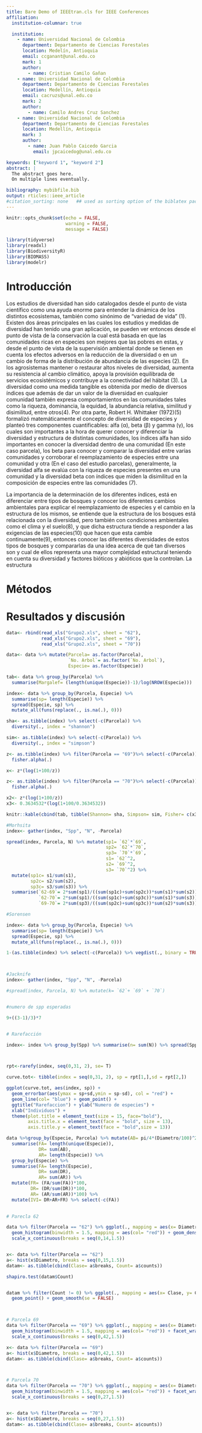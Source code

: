 ```yaml
---
title: Bare Demo of IEEEtran.cls for IEEE Conferences
affiliation:
  institution-columnar: true  

  institution:
    - name: Universidad Nacional de Colombia
      department: Departamento de Ciencias Forestales
      location: Medelín, Antioquia
      email: ccganant@unal.edu.co
      mark: 1
      author:
        - name: Cristian Camilo Gañan
    - name: Universidad Nacional de Colombia
      department: Departamento de Ciencias Forestales
      location: Medellín, Antioquia
      email: cacruzs@unal.edu.co
      mark: 2
      author:
        - name: Camilo Andres Cruz Sanchez
    - name: Universidad Nacional de Colombia
      department: Departamento de Ciencias Forestales
      location: Medellín, Antioquia
      mark: 3
      author:
        - name: Juan Pablo Caicedo Garcia
          email: jpcaicedog@unal.edu.co

keywords: ["keyword 1", "keyword 2"]
abstract: |
  The abstract goes here.
  On multiple lines eventually.

bibliography: mybibfile.bib
output: rticles::ieee_article
#citation_sorting: none   ## used as sorting option of the biblatex package (if selected)
---
```


```r
knitr::opts_chunk$set(echo = FALSE, 
                      warning = FALSE, 
                      message = FALSE)

library(tidyverse)
library(readxl)
library(BiodiversityR)
library(BIOMASS)
library(modelr)
```

# Introducción

\onecolumn[]

Los estudios de diversidad han sido catalogados desde el punto de vista científico como una ayuda enorme para entender la dinámica de los distintos ecosistemas, también como sinónimo de “variedad de vida” (1). Existen dos áreas principales en las cuales los estudios y medidas de diversidad han tenido una gran aplicación, se pueden ver entonces desde el punto de vista de la conservación la cual está basada en que las comunidades ricas en especies son mejores que las pobres en estas, y desde el punto de vista de la supervisión ambiental donde se tienen en cuenta los efectos adversos en la reducción de la diversidad o en un cambio de forma de la distribución de abundancia de las especies (2). En los agrosistemas mantener o restaurar altos niveles de diversidad, aumenta su resistencia al cambio climático, apoya la provisión equilibrada de servicios ecosistémicos y contribuye a la conectividad del hábitat (3). 
La diversidad como una medida tangible es obtenida por medio de diversos índices que además de dar un valor de la diversidad en cualquier comunidad también expresa comportamientos en las comunidades tales como la riqueza, dominancia, la equidad, la abundancia relativa, similitud y disimilitud, entre otros(4). Por otra parte, Robert H. Whittaker (1972)(5) formalizó matemáticamente el concepto de diversidad de especies y planteó tres componentes cuantificables: alfa (α), beta (β) y gamma (γ), los cuales son importantes a la hora de querer conocer y diferenciar la diversidad y estructura de distintas comunidades, los índices alfa han sido importantes en conocer la diversidad dentro de una comunidad (En este caso parcela), los beta para conocer y comparar la diversidad entre varias comunidades y corroborar el reemplazamiento de especies entre una comunidad y otra (En el caso del estudio parcelas), generalmente, la diversidad alfa se evalúa con la riqueza de especies presentes en una comunidad y la diversidad beta con índices que miden la disimilitud en la composición de especies entre las comunidades (7).

La importancia de la determinación de los diferentes índices, está en diferenciar entre  tipos de bosques y conocer  los diferentes cambios ambientales para explicar el reemplazamiento de especies y el cambio en la estructura de los mismos, se entiende que la estructura de los bosques está relacionada con la diversidad, pero también con condiciones ambientales como el clima y el suelo(8), y que dicha estructura tiende a responder a las exigencias de las especies(10) que hacen que esta cambie continuamente(9), entonces conocer las diferentes diversidades de estos tipos de bosques y compararlas da una idea acerca de qué tan diversos son y cual de ellos representa una mayor complejidad estructural teniendo en cuenta su diversidad y factores bióticos y abióticos que la controlan. La estructura 


# Métodos

# Resultados y discusión

```r
data<- rbind(read_xls("Grupo2.xls", sheet = "62"), 
             read_xls("Grupo2.xls", sheet = "69"), 
             read_xls("Grupo2.xls", sheet = "70"))

data<- data %>% mutate(Parcela= as.factor(Parcela), 
                       `No. Arbol`= as.factor(`No. Arbol`), 
                       Especie= as.factor(Especie))
```

<!--- Shannon, Simpson and Fisher alpha and Margalef--->

```r

tab<- data %>% group_by(Parcela) %>% 
  summarise(Margalef= (length(unique(Especie))-1)/log(NROW(Especie)))

index<- data %>% group_by(Parcela, Especie) %>% 
  summarise(sp= length(Especie)) %>% 
  spread(Especie, sp) %>% 
  mutate_all(funs(replace(., is.na(.), 0)))

sha<- as.tibble(index) %>% select(-c(Parcela)) %>% 
  diversity(., index = "shannon")

sim<- as.tibble(index) %>% select(-c(Parcela)) %>% 
  diversity(., index = "simpson")

z<- as.tibble(index) %>% filter(Parcela == "69")%>% select(-c(Parcela)) %>% 
  fisher.alpha(.) 

x<- z*(log(1+100/z))

z<- as.tibble(index) %>% filter(Parcela == "70")%>% select(-c(Parcela)) %>% 
  fisher.alpha(.)

x2<- z*(log(1+100/z))
x3<- 0.3634532*(log(1+100/0.3634532))

knitr::kable(cbind(tab, tibble(Shannon= sha, Simpson= sim, Fisher= c(x3, x,x2))), format = "latex", caption = "indices alfa")
```

<!--- Diversidad Beta--->

```r

#Morhsita
index<- gather(index, "Spp", "N", -Parcela)

spread(index, Parcela, N) %>% mutate(sp1= `62`*`69`, 
                                     sp2= `62`*`70`, 
                                     sp3= `70`*`69`, 
                                     s1= `62`^2, 
                                     s2= `69`^2, 
                                     s3= `70`^2) %>% 
  mutate(sp1c= s1/sum(s1),
         sp2c= s2/sum(s2), 
         sp3c= s3/sum(s3)) %>% 
  summarise(`62-69`= 2*sum(sp1)/((sum(sp1c)+sum(sp2c))*sum(s1)*sum(s2)), 
            `62-70`= 2*sum(sp1)/((sum(sp1c)+sum(sp3c))*sum(s1)*sum(s3)), 
            `69-70`= 2*sum(sp3)/((sum(sp2c)+sum(sp3c))*sum(s2)*sum(s3)))

#Sorensen

index<- data %>% group_by(Parcela, Especie) %>% 
  summarise(sp= length(Especie)) %>% 
  spread(Especie, sp) %>% 
  mutate_all(funs(replace(., is.na(.), 0)))

1-(as.tibble(index) %>% select(-c(Parcela)) %>% vegdist(., binary = TRUE))




```

<!--- Especies esperadas --->

```r
#Jacknife
index<- gather(index, "Spp", "N", -Parcela)

#spread(index, Parcela, N) %>% mutate(k= `62`+ `69` + `70`)


#numero de spp esperadas

9+((3-1)/3)*7


# Rarefacción

index<- index %>% group_by(Spp) %>% summarise(n= sum(N)) %>% spread(Spp, n)



rpt<-rarefy(index, seq(0,31, 2), se= T)

curve.tot<- tibble(index = seq(0,31, 2), sp = rpt[1,],sd = rpt[2,])

ggplot(curve.tot, aes(index, sp)) + 
  geom_errorbar(aes(ymax = sp+sd,ymin = sp-sd), col = "red") +
  geom_line(col= "blue") + geom_point() +
  ggtitle("Rarefaccion") + ylab("Numero de especies") +
  xlab("Individuos") +
  theme(plot.title = element_text(size = 15, face="bold"),
        axis.title.x = element_text(face = "bold", size = 13),
        axis.title.y = element_text(face = "bold",size = 13))

```


<!--- IVI ---->

```r
data %>%group_by(Especie, Parcela) %>% mutate(AB= pi/4*(Diametro/100)^2) %>% 
  summarise(FA= length(unique(Especie)), 
            DR= sum(AB), 
            AR= length(Especie)) %>%
  group_by(Especie) %>% 
  summarise(FA= length(Especie),
            DR= sum(DR),
            AR= sum(AR)) %>% 
  mutate(FR= (FA/sum(FA))*100, 
         DR= (DR/sum(DR))*100, 
         AR= (AR/sum(AR))*100) %>% 
  mutate(IVI= DR+AR+FR) %>% select(-c(FA))
  

```


<!--- Numero de spp efectivas--->




<!--- Modelos ---->

```r
# Parecla 62

data %>% filter(Parcela == "62") %>% ggplot(., mapping = aes(x= Diametro, y= ..density..)) +
  geom_histogram(binwidth = 1.5, mapping = aes(col= "red")) + geom_density(stat = "density") + facet_wrap(~Parcela)+
  scale_x_continuous(breaks = seq(0,14,1.5))


x<- data %>% filter(Parcela == "62")
a<- hist(x$Diametro, breaks = seq(0,15,1.5))
datam<- as.tibble(cbind(Clase= a$breaks, Count= a$counts))

shapiro.test(datam$Count)


datam %>% filter(Count != 0) %>% ggplot(., mapping = aes(x= Clase, y= Count)) + 
  geom_point() + geom_smooth(se = FALSE)



# Parcela 69
data %>% filter(Parcela == "69") %>% ggplot(., mapping = aes(x= Diametro)) +
  geom_histogram(binwidth = 1.5, mapping = aes(col= "red")) + facet_wrap(~Parcela)+
  scale_x_continuous(breaks = seq(0,42,1.5))

x<- data %>% filter(Parcela == "69")
a<- hist(x$Diametro, breaks = seq(0,42,1.5))
datam<- as.tibble(cbind(Clase= a$breaks, Count= a$counts))



# Parcela 70
data %>% filter(Parcela == "70") %>% ggplot(., mapping = aes(x= Diametro)) +
  geom_histogram(binwidth = 1.5, mapping = aes(col= "red")) + facet_wrap(~Parcela)+
  scale_x_continuous(breaks = seq(0,27,1.5))


x<- data %>% filter(Parcela == "70")
a<- hist(x$Diametro, breaks = seq(0,27,1.5))
datam<- as.tibble(cbind(Clase= a$breaks, Count= a$counts))
```
